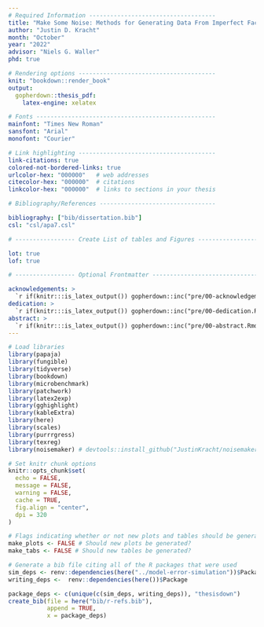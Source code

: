```yaml
---
# Required Information ------------------------------------
title: "Make Some Noise: Methods for Generating Data From Imperfect Factor Models"
author: "Justin D. Kracht"  
month: "October"
year: "2022"
advisor: "Niels G. Waller"
phd: true

# Rendering options ---------------------------------------
knit: "bookdown::render_book"
output: 
  gopherdown::thesis_pdf:
    latex-engine: xelatex

# Fonts ---------------------------------------------------
mainfont: "Times New Roman"
sansfont: "Arial"
monofont: "Courier"

# Link highlighting ---------------------------------------
link-citations: true
colored-not-bordered-links: true
urlcolor-hex: "000000"   # web addresses
citecolor-hex: "000000"  # citations
linkcolor-hex: "000000"  # links to sections in your thesis

# Bibliography/References ---------------------------------

bibliography: ["bib/dissertation.bib"]
csl: "csl/apa7.csl"

# ----------------- Create List of tables and Figures --------------------------

lot: true
lof: true

# ----------------- Optional Frontmatter --------------------------------------

acknowledgements: >
  `r if(knitr:::is_latex_output()) gopherdown::inc("pre/00-acknowledgements.Rmd")`
dedication: >
  `r if(knitr:::is_latex_output()) gopherdown::inc("pre/00-dedication.Rmd")`
abstract: >
  `r if(knitr:::is_latex_output()) gopherdown::inc("pre/00-abstract.Rmd")`
---
```


```r
# Load libraries
library(papaja)
library(fungible)
library(tidyverse)
library(bookdown)
library(microbenchmark)
library(patchwork)
library(latex2exp)
library(gghighlight)
library(kableExtra)
library(here)
library(scales)
library(purrrgress)
library(texreg)
library(noisemaker) # devtools::install_github("JustinKracht/noisemaker")

# Set knitr chunk options
knitr::opts_chunk$set(
  echo = FALSE, 
  message = FALSE,
  warning = FALSE,
  cache = TRUE, 
  fig.align = "center", 
  dpi = 320
)

# Flags indicating whether or not new plots and tables should be generated
make_plots <- FALSE # Should new plots be generated?
make_tabs <- FALSE # Should new tables be generated?
```

```r
# Generate a bib file citing all of the R packages that were used
sim_deps <- renv::dependencies(here("../model-error-simulation"))$Package
writing_deps <-  renv::dependencies(here())$Package

package_deps <- c(unique(c(sim_deps, writing_deps)), "thesisdown")
create_bib(file = here("bib/r-refs.bib"),
           append = TRUE,
           x = package_deps)
```
